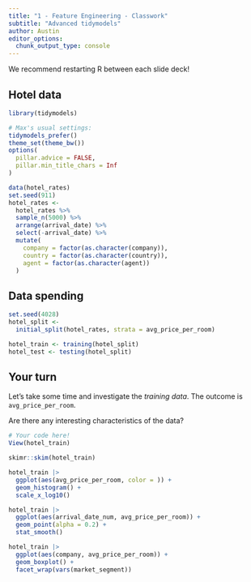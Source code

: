 ```yaml
---
title: "1 - Feature Engineering - Classwork"
subtitle: "Advanced tidymodels"
author: Austin
editor_options: 
  chunk_output_type: console
---
```


We recommend restarting R between each slide deck!

## Hotel data

```r
library(tidymodels)

# Max's usual settings: 
tidymodels_prefer()
theme_set(theme_bw())
options(
  pillar.advice = FALSE, 
  pillar.min_title_chars = Inf
)

data(hotel_rates)
set.seed(911)
hotel_rates <- 
  hotel_rates %>% 
  sample_n(5000) %>% 
  arrange(arrival_date) %>% 
  select(-arrival_date) %>% 
  mutate(
    company = factor(as.character(company)),
    country = factor(as.character(country)),
    agent = factor(as.character(agent))
  )
```

## Data spending

```r
set.seed(4028)
hotel_split <-
  initial_split(hotel_rates, strata = avg_price_per_room)

hotel_train <- training(hotel_split)
hotel_test <- testing(hotel_split)
```

## Your turn

Let's take some time and investigate the *training data*. The outcome is `avg_price_per_room`.

Are there any interesting characteristics of the data?

```r
# Your code here!
View(hotel_train)

skimr::skim(hotel_train)

hotel_train |> 
  ggplot(aes(avg_price_per_room, color = )) +
  geom_histogram() +
  scale_x_log10()

hotel_train |> 
  ggplot(aes(arrival_date_num, avg_price_per_room)) +
  geom_point(alpha = 0.2) +
  stat_smooth()

hotel_train |> 
  ggplot(aes(company, avg_price_per_room)) +
  geom_boxplot() +
  facet_wrap(vars(market_segment))
```
